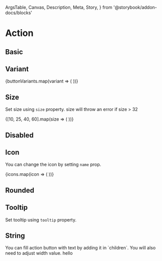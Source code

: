   ArgsTable,
  Canvas,
  Description,
  Meta,
  Story,
} from '@storybook/addon-docs/blocks'

<Meta title="Components/Action" component={Action} />

# Action

## Basic

<Canvas>
  <Story name="basic">
    <Action name="lock" />
  </Story>
</Canvas>

## Variant

<Canvas>
  <Story name="variant">
    {buttonVariants.map(variant => (
      <Action name="lock" variant={variant} mr={2} />
    ))}
  </Story>
</Canvas>

## Size

<Description>Set size using `size` property.</Description>
<Description>size will throw an error if size > 32 </Description>

<Canvas>
  <Story name="size">
    {[10, 25, 40, 60].map(size => (
      <Action name="lock" variant="secondary" size={size} mr={2} />
    ))}
  </Story>
</Canvas>

## Disabled

<Canvas>
  <Story name="disabled">
    <Action name="lock" variant="lock" mr={2} disabled />
  </Story>
</Canvas>

## Icon

<Description>You can change the icon by setting `name` prop.</Description>

<Canvas>
  <Story name="icon">
    {icons.map(icon => (
      <Action name={icon} mr={2} mb={2} />
    ))}
  </Story>
</Canvas>

## Rounded

<Canvas>
  <Story name="rounded">
    <Action name="lock" rounded />
  </Story>
</Canvas>

## Tooltip

<Description>Set tooltip using `tooltip` property.</Description>

<Canvas>
  <Story name="tooltip">
    <Action name="lock" variant="primary" tooltip="I am locked" />
  </Story>
</Canvas>

## String

<Description>
  You can fill action button with text by adding it in `children`. You will also
  need to adjust width value.
</Description>

<Canvas>
  <Story name="string">
    <Action variant="secondary-bordered" width={72}>
      hello
    </Action>
  </Story>
</Canvas>

<ArgsTable of={Action} />
